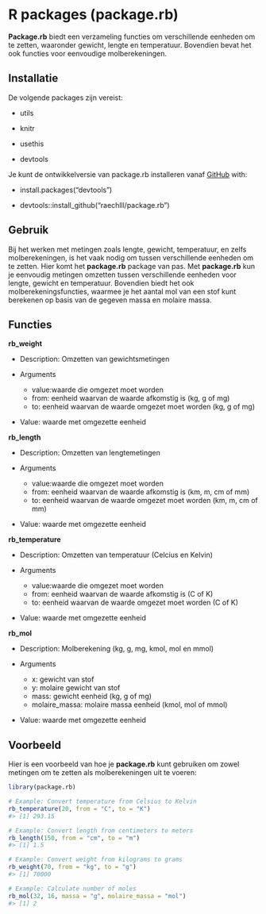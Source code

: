 # R packages (package.rb)

**Package.rb** biedt een verzameling functies om verschillende eenheden om te zetten, waaronder gewicht, lengte en temperatuur. Bovendien bevat het ook functies voor eenvoudige molberekeningen.

## Installatie {-}
De volgende packages zijn vereist:

- utils

- knitr

- usethis

- devtools

Je kunt de ontwikkelversie van package.rb installeren vanaf
[GitHub](https://github.com/) with: 

- install.packages("devtools")

- devtools::install_github("raechlll/package.rb")

## Gebruik {-}

Bij het werken met metingen zoals lengte, gewicht, temperatuur, en zelfs molberekeningen, is het vaak nodig om tussen verschillende eenheden om te zetten. Hier komt het **package.rb** package van pas.
Met **package.rb** kun je eenvoudig metingen omzetten tussen verschillende eenheden voor lengte, gewicht en temperatuur. Bovendien biedt het ook molberekeningsfuncties, waarmee je het aantal mol van een stof kunt berekenen op basis van de gegeven massa en molaire massa.

## Functies {-}

:::note

**rb_weight**

- Description: Omzetten van gewichtsmetingen

- Arguments
    - value:waarde die omgezet moet worden
    - from: eenheid waarvan de waarde afkomstig is (kg, g of mg)
    - to: eenheid waarvan de waarde omgezet moet worden (kg, g of mg)

- Value: waarde met omgezette eenheid

:::

:::note

**rb_length**

- Description: Omzetten van lengtemetingen

- Arguments
    - value:waarde die omgezet moet worden
    - from: eenheid waarvan de waarde afkomstig is (km, m, cm of mm)
    - to: eenheid waarvan de waarde omgezet moet worden (km, m, cm of mm)

- Value: waarde met omgezette eenheid

:::

:::note

**rb_temperature**

- Description: Omzetten van temperatuur (Celcius en Kelvin)

- Arguments
    - value:waarde die omgezet moet worden
    - from: eenheid waarvan de waarde afkomstig is (C of K)
    - to: eenheid waarvan de waarde omgezet moet worden (C of K)

- Value: waarde met omgezette eenheid

:::

:::note

**rb_mol**

- Description: Molberekening (kg, g, mg, kmol, mol en mmol)

- Arguments
    - x: gewicht van stof
    - y: molaire gewicht van stof
    - mass: gewicht eenheid (kg, g of mg)
    - molaire_massa: molaire massa eenheid (kmol, mol of mmol)

- Value: waarde met omgezette eenheid

:::

## Voorbeeld {-}
Hier is een voorbeeld van hoe je **package.rb** kunt gebruiken om zowel metingen om te zetten als molberekeningen uit te voeren:

``` r
library(package.rb)

# Example: Convert temperature from Celsius to Kelvin
rb_temperature(20, from = "C", to = "K")
#> [1] 293.15

# Example: Convert length from centimeters to meters
rb_length(150, from = "cm", to = "m")
#> [1] 1.5

# Example: Convert weight from kilograms to grams
rb_weight(70, from = "kg", to = "g")
#> [1] 70000

# Example: Calculate number of moles
rb_mol(32, 16, massa = "g", molaire_massa = "mol")
#> [1] 2
```
